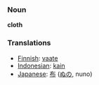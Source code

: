 === Noun ===

'''cloth'''

=== Translations ===
*[[Finnish]]: [[vaate]]
*[[Indonesian]]: [[kain]]
*[[Japanese]]: [[布]] ([[ぬの]], nuno)